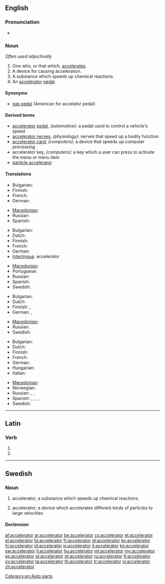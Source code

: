 ==English==

===Pronunciation===
* {{audio|en-us-accelerator.ogg|Audio (US)}}

===Noun===
{{en-noun}}  ''Often used adjectivally''

# One who, or that which, [[accelerate]]s.
# A device for causing acceleration.
# A substance which speeds up chemical reactions.
# An [[accelerator]] [[pedal]].

{{rfc|Not clear what "Often used adjectivally" refers to - plural, singular or both}}

====Synonyms====
* [[gas pedal]] (American for accelator pedal)

====Derived terms====
* [[accelerator]] [[pedal]], ''(automotive):'' a pedal used to control a vehicle's speed
* [[accelerator nerves]], ''(physiology):'' nerves that speed up a bodily function
* [[accelerator card]], ''(computers):'' a device that speeds up computer processing
* accelerator key, ''(computers):''  a key which a user can press to activate the menu or menu item
* [[particle accelerator]]

====Translations====
{{trans-top|one who, or that which, accelerates}}
* Bulgarian: {{t|bg|ускорител}}
* Finnish: {{t|fi|kiihdyttäjä}}
* French: {{t|fr|accélérateur|m}}
* German: {{t+|de|Beschleuniger|m}}
{{trans-mid}}
* [[Macedonian]]: {{t|mk|забрзувач|m|tr=zab'rzuvač}}
* Russian: {{t|ru|ускоритель|m|sc=Cyrl|tr=uskorítel'}}
* Spanish: {{t|es|acelerador|m}}
{{trans-bottom}}

{{trans-top|a device for causing acceleration}}
* Bulgarian: {{t|bg|ускорител}}
* Dutch: {{t|nl|versneller|m}}
* Finnish: {{t-|fi|kiihdytin}}
* French: {{t|fr|accélérateur|m}}
* German: {{t+|de|Beschleuniger|m}}
* [[Interlingua]]: accelerator
{{trans-mid}}
* [[Macedonian]]: {{t|mk|забрзувач|m|tr=zab'rzuvač}}
* Portuguese: {{t+|pt|acelerador}}
* Russian: {{t|ru|ускоритель|m|sc=Cyrl|tr=uskorítel'}}
* Spanish: {{t|es|acelerador|m}}
* Swedish: {{t+|sv|accelerator|c}}
{{trans-bottom}}

{{trans-top|a substance which speeds up chemical reactions}}
* Bulgarian: {{t+|bg|катализатор}}
* Dutch: {{t-|nl|katalysator|m}}
* Finnish: {{t-|fi|katalyytti}},  {{t-|fi|kiihdytin}}
* German: {{t+|de|Beschleuniger|m}}, {{t+|de|Katalysator|m}}
{{trans-mid}}
* [[Macedonian]]: {{t-|mk|катализатор|m|tr=katalizátor}}
* Russian: {{t|ru|катализатор|m|tr=katalizátor}}
* Swedish: {{t+|sv|accelerator|c}}
{{trans-bottom}}

{{trans-top|accelerator pedal}}
* Bulgarian: {{t|bg|педал за газта}}
* Dutch: {{t-|nl|gaspedaal|n}}
* Finnish: {{t-|fi|kaasupoljin}}
* French: {{t+|fr|accélérateur|m}}
* German: {{t+|de|Gaspedal|n}}
* Hungarian: {{t+|hu|gázpedál}}
* Italian: {{t+|it|acceleratore}}
{{trans-mid}}
* [[Macedonian]]: {{t|mk|педал за гас|m|tr=pédal za gas}}
* Norwegian: {{t+|no|gasspedal}}
* Russian: {{t|ru|педаль газа|f|sc=Cyrl|tr=pedál' gáza}}, {{t|ru|газ|m|sc=Cyrl|tr=gaz}}, {{t|ru|акселератор|m|sc=Cyrl|tr=akselerátor}}
* Spanish: {{t|es|acelerador|m}}, {{qualifier|colloquial, Chile}} {{t|es|chala|f}}, {{t|es|chancla|f}}  {{qualifier|Costa Rica}}, {{t|es|chancleta|f}} {{qualifier|Colombia}}, {{t|es|chola|f}} {{qualifier|Venezuela}}
* Swedish: {{t|sv|gaspedal|c}}
{{trans-bottom}}

[[Category:en:Auto parts]]

----

==Latin==

===Verb===
{{la-verb-form|accelerātor}}

# {{conjugation of|accelero|accelerō|2|s|fut|pass|imp|lang=la}}
# {{conjugation of|accelero|accelerō|3|s|fut|pass|imp|lang=la}}

----

==Swedish==

===Noun===
{{sv-noun|g=c}}

# {{context|lang=sv|chemistry}} accelerator; a substance which speeds up chemical reactions.
# {{context|lang=sv|physics}} accelerator; a device which accelerates different kinds of particles to large velocities

====Declension====
{{sv-noun-reg-r-c|3=acceleratore}}

[[af:accelerator]]
[[ar:accelerator]]
[[be:accelerator]]
[[cs:accelerator]]
[[et:accelerator]]
[[el:accelerator]]
[[fa:accelerator]]
[[fr:accelerator]]
[[gl:accelerator]]
[[ko:accelerator]]
[[hi:accelerator]]
[[id:accelerator]]
[[is:accelerator]]
[[it:accelerator]]
[[kn:accelerator]]
[[sw:accelerator]]
[[li:accelerator]]
[[hu:accelerator]]
[[ml:accelerator]]
[[my:accelerator]]
[[ps:accelerator]]
[[pl:accelerator]]
[[pt:accelerator]]
[[ru:accelerator]]
[[fi:accelerator]]
[[sv:accelerator]]
[[ta:accelerator]]
[[th:accelerator]]
[[tr:accelerator]]
[[vi:accelerator]]
[[zh:accelerator]]